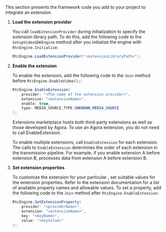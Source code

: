 <PlatformWrapper platform="unity">

This section presents the framework code you add to your <Vpl k="NAME" /> project to integrate an extension.

1.  **Load the extension provider**

    You call `loadExtensionProvider` during <Vg k="ENGINE" /> initialization to specify the extension library path. To do this, add the following code to the `SetupVideoSDKEngine` method after you initialize the engine with `RtcEngine.Initialize`:

    ```csharp
    RtcEngine.LoadExtensionProvider("<extensionLibraryPath>");
    ```

1.  **Enable the extension**

    To enable the extension, add the following code to the `Join` method before `RtcEngine.EnableVideo();`:

    ```csharp
    RtcEngine.EnableExtension(
        provider: "<The name of the extension provider>",
        extension: "<extensionName>",
        enable: true,
        type: MEDIA_SOURCE_TYPE.UNKNOWN_MEDIA_SOURCE
    );
    ```

    <Admonition type="info">Extensions marketplace hosts both third-party extensions as well as those developed by Agora. To use an Agora extension, you do not need to call EnableExtension.</Admonition>

    To enable multiple extensions, call `EnableExtension` for each extension. The calls to `EnableExtension` determines the order of each extension in the transmission pipeline. For example, if you enable extension A before extension B, <Vg k="VSDK" /> processes data from extension A before extension B.

1. **Set extension properties**

    To customize the extension for your particular <Vpl k="CLIENT" />, set suitable values for the extension properties. Refer to the extension documentation for a list of available property names and allowable values. To set a property, add the following code to the `Join` method after `RtcEngine.EnableExtension`:

    ```csharp
    RtcEngine.SetExtensionProperty(
        provider: "<providerName>",
        extension: "<extensionName>",
        key: "<keyName>",
        value: "<keyValue>"
    );
    ```

</PlatformWrapper>
